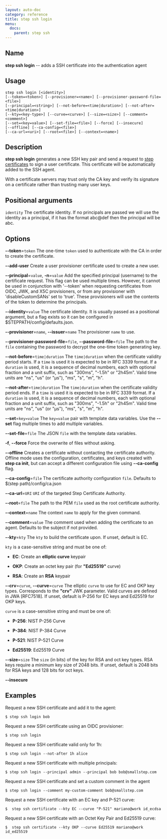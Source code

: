```yaml
---
layout: auto-doc
category: reference
title: step ssh login
menu:
  docs:
    parent: step ssh
---
```


## Name
**step ssh login** -- adds a SSH certificate into the authentication agent

## Usage

```raw
step ssh login [<identity>]
[--token=<token>] [--provisioner=<name>] [--provisioner-password-file=<file>]
[--principal=<string>] [--not-before=<time|duration>] [--not-after=<time|duration>]
[--kty=<key-type>] [--curve=<curve>] [--size=<size>] [--comment=<comment>]
[--set=<key=value>] [--set-file=<file>] [--force] [--insecure]
[--offline] [--ca-config=<file>]
[--ca-url=<uri>] [--root=<file>] [--context=<name>]
```

## Description

**step ssh login** generates a new SSH key pair and send a request to [step
certificates](https://github.com/smallstep/certificates) to sign a user
certificate. This certificate will be automatically added to the SSH agent.

With a certificate servers may trust only the CA key and verify its signature on
a certificate rather than trusting many user keys.

## Positional arguments

`identity`
The certificate identity. If no principals are passed we will use
the identity as a principal, if it has the format abc@def then the
principal will be abc.

## Options


**--token**=`token`
The one-time `token` used to authenticate with the CA in order to create the
certificate.

**--add-user**
Create a user provisioner certificate used to create a new user.

**--principal**=`value`, **-n**=`value`
Add the specified principal (username) to the certificate request.
      This flag can be used multiple times. However, it cannot be used in conjunction
      with '--token' when requesting certificates from OIDC, JWK, and X5C provisioners, or
      from any provisioner with 'disableCustomSANs' set to 'true'. These provisioners will
      use the contents of the token to determine the principals.

**--identity**=`value`
The certificate identity. It is usually passed as a positional argument, but a
flag exists so it can be configured in $STEPPATH/config/defaults.json.

**--provisioner**=`name`, **--issuer**=`name`
The provisioner `name` to use.

**--provisioner-password-file**=`file`, **--password-file**=`file`
The path to the `file` containing the password to decrypt the one-time token
generating key.

**--not-before**=`time|duration`
The `time|duration` when the certificate validity period starts. If a `time` is
used it is expected to be in RFC 3339 format. If a `duration` is used, it is a
sequence of decimal numbers, each with optional fraction and a unit suffix, such
as "300ms", "-1.5h" or "2h45m". Valid time units are "ns", "us" (or "µs"), "ms",
"s", "m", "h".

**--not-after**=`time|duration`
The `time|duration` when the certificate validity period ends. If a `time` is
used it is expected to be in RFC 3339 format. If a `duration` is used, it is a
sequence of decimal numbers, each with optional fraction and a unit suffix, such
as "300ms", "-1.5h" or "2h45m". Valid time units are "ns", "us" (or "µs"), "ms",
"s", "m", "h".

**--set**=`key=value`
The `key=value` pair with template data variables. Use the **--set** flag multiple times to add multiple variables.

**--set-file**=`file`
The JSON `file` with the template data variables.

**-f**, **--force**
Force the overwrite of files without asking.

**--offline**
Creates a certificate without contacting the certificate authority. Offline mode
uses the configuration, certificates, and keys created with **step ca init**,
but can accept a different configuration file using **--ca-config** flag.

**--ca-config**=`file`
The certificate authority configuration `file`. Defaults to
$(step path)/config/ca.json

**--ca-url**=`URI`
`URI` of the targeted Step Certificate Authority.

**--root**=`file`
The path to the PEM `file` used as the root certificate authority.

**--context**=`name`
The context `name` to apply for the given command.

**--comment**=`value`
The comment used when adding the certificate to an agent. Defaults to the subject if not provided.

**--kty**=`kty`
The `kty` to build the certificate upon.
If unset, default is EC.

`kty` is a case-sensitive string and must be one of:

- **EC**: Create an **elliptic curve** keypair

- **OKP**: Create an octet key pair (for **"Ed25519"** curve)

- **RSA**: Create an **RSA** keypair

**--crv**=`curve`, **--curve**=`curve`
The elliptic `curve` to use for EC and OKP key types. Corresponds
to the **"crv"** JWK parameter. Valid curves are defined in JWA [RFC7518]. If
unset, default is P-256 for EC keys and Ed25519 for OKP keys.

`curve` is a case-sensitive string and must be one of:

- **P-256**: NIST P-256 Curve

- **P-384**: NIST P-384 Curve

- **P-521**: NIST P-521 Curve

- **Ed25519**: Ed25519 Curve

**--size**=`size`
The `size` (in bits) of the key for RSA and oct key types. RSA keys require a
minimum key size of 2048 bits. If unset, default is 2048 bits for RSA keys and 128 bits for oct keys.

**--insecure**


## Examples

Request a new SSH certificate and add it to the agent:
```shell
$ step ssh login bob
```

Request a new SSH certificate using an OIDC provisioner:
```shell
$ step ssh login
```

Request a new SSH certificate valid only for 1h:
```shell
$ step ssh login --not-after 1h alice
```

Request a new SSH certificate with multiple principals:
```shell
$ step ssh login --principal admin --principal bob bob@smallstep.com
```

Request a new SSH certificate and set a custom comment in the agent
```shell
$ step ssh login --comment my-custom-comment bob@smallstep.com
```

Request a new SSH certificate with an EC key and P-521 curve:
```shell
$  step ssh certificate --kty EC --curve "P-521" mariano@work id_ecdsa
```

Request a new SSH certificate with an Octet Key Pair and Ed25519 curve:
```shell
$  step ssh certificate --kty OKP --curve Ed25519 mariano@work id_ed25519
```

